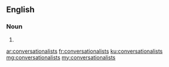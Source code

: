 ==English==

===Noun===
{{head|en|plural}}

# {{plural of|conversationalist|lang=en}}

[[ar:conversationalists]]
[[fr:conversationalists]]
[[ku:conversationalists]]
[[mg:conversationalists]]
[[my:conversationalists]]